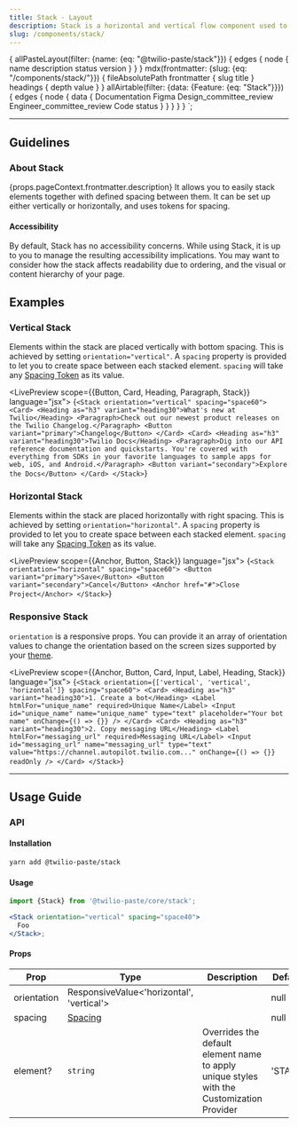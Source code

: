 ```yaml
---
title: Stack - Layout
description: Stack is a horizontal and vertical flow component used to create space between components.
slug: /components/stack/
---
```



  {
    allPasteLayout(filter: {name: {eq: "@twilio-paste/stack"}}) {
      edges {
        node {
          name
          description
          status
          version
        }
      }
    }
    mdx(frontmatter: {slug: {eq: "/components/stack/"}}) {
      fileAbsolutePath
      frontmatter {
        slug
        title
      }
      headings {
        depth
        value
      }
    }
    allAirtable(filter: {data: {Feature: {eq: "Stack"}}}) {
      edges {
        node {
          data {
            Documentation
            Figma
            Design_committee_review
            Engineer_committee_review
            Code
            status
          }
        }
      }
    }
  }
`;

<NormalizeComponentHeader
  categoryRoute={SidebarCategoryRoutes.COMPONENTS}
  githubUrl="https://github.com/twilio-labs/paste/tree/main/packages/paste-core/layout/stack"
  storybookUrl="/?path=/story/layout-stack--stack"
  data={props.data}
/>

---

<contentwrapper>

<PageAside data={props.data.mdx} />

<content>

## Guidelines

### About Stack

<Paragraph>
  {props.pageContext.frontmatter.description} It allows you to easily stack elements together with defined spacing
  between them. It can be set up either vertically or horizontally, and uses tokens for spacing.
</Paragraph>

#### Accessibility

By default, Stack has no accessibility concerns. While using Stack, it is up to you to manage the resulting
accessibility implications. You may want to consider how the stack affects readability due to ordering, and
the visual or content hierarchy of your page.

## Examples

### Vertical Stack

Elements within the stack are placed vertically with bottom spacing. This is achieved by setting
`orientation="vertical"`. A `spacing` property is provided to let you to create space between each stacked element.
`spacing` will take any [Spacing Token](/tokens#spacings) as its value.

<LivePreview scope={{Button, Card, Heading, Paragraph, Stack}} language="jsx">
  {`<Stack orientation="vertical" spacing="space60">
  <Card>
    <Heading as="h3" variant="heading30">What's new at Twilio</Heading>
    <Paragraph>Check out our newest product releases on the Twilio Changelog.</Paragraph>
    <Button variant="primary">Changelog</Button>
  </Card>
  <Card>
    <Heading as="h3" variant="heading30">Twilio Docs</Heading>
    <Paragraph>Dig into our API reference documentation and quickstarts. You're covered with everything from SDKs in your favorite languages to sample apps for web, iOS, and Android.</Paragraph>
    <Button variant="secondary">Explore the Docs</Button>
  </Card>
</Stack>`}
</LivePreview>

### Horizontal Stack

Elements within the stack are placed horizontally with right spacing. This is achieved by setting
`orientation="horizontal"`. A `spacing` property is provided to let you to create space between each stacked element.
`spacing` will take any [Spacing Token](/tokens#spacings) as its value.

<LivePreview scope={{Anchor, Button, Stack}} language="jsx">
  {`<Stack orientation="horizontal" spacing="space60">
  <Button variant="primary">Save</Button>
  <Button variant="secondary">Cancel</Button>
  <Anchor href="#">Close Project</Anchor>
</Stack>`}
</LivePreview>

### Responsive Stack

`orientation` is a responsive props. You can provide it an array of orientation
values to change the orientation based on the screen sizes supported by your [theme](/theme/#theme-provider).

<LivePreview scope={{Anchor, Button, Card, Input, Label, Heading, Stack}} language="jsx">
  {`<Stack orientation={['vertical', 'vertical', 'horizontal']} spacing="space60">
  <Card>
    <Heading as="h3" variant="heading30">1. Create a bot</Heading>
    <Label htmlFor="unique_name" required>Unique Name</Label>
    <Input id="unique_name" name="unique_name" type="text" placeholder="Your bot name" onChange={() => {}} />
  </Card>
  <Card>
    <Heading as="h3" variant="heading30">2. Copy messaging URL</Heading>
    <Label htmlFor="messaging_url" required>Messaging URL</Label>
    <Input id="messaging_url" name="messaging_url" type="text" value="https://channel.autopilot.twilio.com..." onChange={() => {}} readOnly />
  </Card>
</Stack>`}
</LivePreview>

---

## Usage Guide

### API

#### Installation

```bash
yarn add @twilio-paste/stack
```

#### Usage

```jsx
import {Stack} from '@twilio-paste/core/stack';

<Stack orientation="vertical" spacing="space40">
  Foo
</Stack>;
```

#### Props

| Prop        | Type                                      | Description                                                                               | Default |
| ----------- | ----------------------------------------- | ----------------------------------------------------------------------------------------- | ------- |
| orientation | ResponsiveValue<'horizontal', 'vertical'> |                                                                                           | null    |
| spacing     | [Spacing](/tokens/list/#spacings)         |                                                                                           | null    |
| element?    | `string`                                  | Overrides the default element name to apply unique styles with the Customization Provider | 'STACK' |

<ChangelogRevealer>
  <Changelog />
</ChangelogRevealer>

</content>

</contentwrapper>
